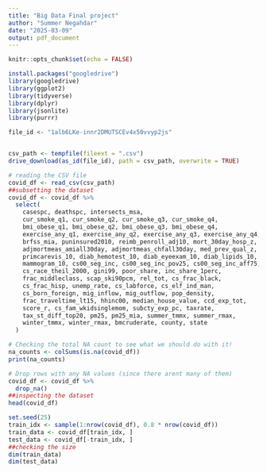 ```yaml
---
title: "Big Data Final project"
author: "Summer Negahdar"
date: "2025-03-09"
output: pdf_document
---
```


```r
knitr::opts_chunk$set(echo = FALSE)
```


```r
install.packages("googledrive")
library(googledrive)
library(ggplot2)
library(tidyverse)
library(dplyr)
library(jsonlite)
library(purrr)
```

```r
file_id <- "1alb6LKe-innr2DMUTSCEv4x50vvyp2js"


csv_path <- tempfile(fileext = ".csv")
drive_download(as_id(file_id), path = csv_path, overwrite = TRUE)
```

```r
# reading the CSV file
covid_df <- read_csv(csv_path)
##subsetting the dataset
covid_df <- covid_df %>%
  select(
    casespc, deathspc, intersects_msa,
    cur_smoke_q1, cur_smoke_q2, cur_smoke_q3, cur_smoke_q4,
    bmi_obese_q1, bmi_obese_q2, bmi_obese_q3, bmi_obese_q4,
    exercise_any_q1, exercise_any_q2, exercise_any_q3, exercise_any_q4,
    brfss_mia, puninsured2010, reimb_penroll_adj10, mort_30day_hosp_z,
    adjmortmeas_amiall30day, adjmortmeas_chfall30day, med_prev_qual_z,
    primcarevis_10, diab_hemotest_10, diab_eyeexam_10, diab_lipids_10,
    mammogram_10, cs00_seg_inc, cs00_seg_inc_pov25, cs00_seg_inc_aff75,
    cs_race_theil_2000, gini99, poor_share, inc_share_1perc,
    frac_middleclass, scap_ski90pcm, rel_tot, cs_frac_black,
    cs_frac_hisp, unemp_rate, cs_labforce, cs_elf_ind_man,
    cs_born_foreign, mig_inflow, mig_outflow, pop_density,
    frac_traveltime_lt15, hhinc00, median_house_value, ccd_exp_tot,
    score_r, cs_fam_wkidsinglemom, subcty_exp_pc, taxrate,
    tax_st_diff_top20, pm25, pm25_mia, summer_tmmx, summer_rmax,
    winter_tmmx, winter_rmax, bmcruderate, county, state
  )

# Checking the total NA count to see what we should do with it!
na_counts <- colSums(is.na(covid_df))
print(na_counts)
```

```r
# Drop rows with any NA values (since there arent many of them)
covid_df <- covid_df %>%
  drop_na()
##inspecting the dataset
head(covid_df)
```

```r
set.seed(25)
train_idx <- sample(1:nrow(covid_df), 0.8 * nrow(covid_df))
train_data <- covid_df[train_idx, ]
test_data <- covid_df[-train_idx, ]
##checking the size
dim(train_data)
dim(test_data)
```

